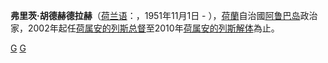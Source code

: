 '''弗里茨·胡德赫德拉赫'''（[[荷兰语|荷兰语]]：'''{{lang|nl|Frits Goedgedrag}}'''，1951年11月1日 - ），[[荷蘭|荷蘭]]自治國[[阿鲁巴岛|阿鲁巴岛]]政治家，2002年起任[[荷属安的列斯总督|荷属安的列斯总督]]至2010年[[荷属安的列斯解体|荷属安的列斯解体]]為止。

{{America-poli-bio-stub}}

[[Category:1951年出生|G]]
[[Category:荷属安的列斯总督|G]]